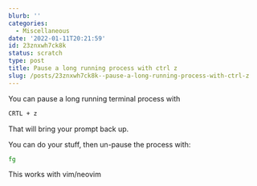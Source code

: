 ```yaml
---
blurb: ''
categories:
  - Miscellaneous
date: '2022-01-11T20:21:59'
id: 23znxwh7ck8k
status: scratch
type: post
title: Pause a long running process with ctrl z
slug: /posts/23znxwh7ck8k--pause-a-long-running-process-with-ctrl-z
---
```


You can pause a long running terminal process with

```bash
CRTL + z
```

That will bring your prompt back up. 

You can do your stuff, then un-pause the process with:

```bash
fg
```

This works with vim/neovim

